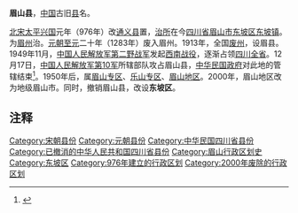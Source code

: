 {{Dablink|本条目介绍的是已被撤销的县'''眉山县'''；关于新设的地级市，请参看'''[[眉山市|眉山市]]'''}}
'''眉山县'''，[[中国|中国]]古旧[[县|县]]名。

[[北宋|北宋]][[太平兴国|太平兴国]]元年（976年）改[[通义县|通义县]]置，[[治所|治所]]在今[[四川省|四川省]][[眉山市|眉山市]][[东坡区|东坡区]][[东坡镇|东坡镇]]。为[[眉州|眉州]]治。[[元朝|元朝]][[至元_(忽必烈)|至元]]二十年（1283年）废入眉州。1913年，全国[[废府州厅改县|废州]]，设眉县。1949年11月，[[中国人民解放军第二野战军|中国人民解放军第二野战军]]发起[[西南战役|西南战役]]，逐渐占领[[四川省_(中華民國)|四川全省]]。12月17日，[[中国人民解放军第10军|中国人民解放军第10军]]所辖部队攻占眉山县，[[中华民国政府|中华民国政府]]对此地的管辖结束<ref>{{Cite web|url=http://www.zgcdds.cn/detail.asp?id=4180|title=成都战役|accessdate=2015-04-20|author=|date=2007-07-10|work=|publisher=中国共产党成都市委党史研究室网站，供稿：成都军区司令部编研室，唐相征|language=Zh-hans|archive-date=2019-05-12|archive-url=https://web.archive.org/web/20190512131622/http://www.zgcdds.cn/detail.asp?id=4180|dead-url=no}}</ref>。1950年后，属[[眉山专区|眉山专区]]、[[乐山专区|乐山专区]]、[[眉山地区|眉山地区]]。2000年，眉山地区改为地级眉山市。同时，撤销眉山县，改设'''东坡区'''。

== 注释 ==

{{Reflist|2}}

{{中華民國四川省行政區劃}}
{{四川行政区划小作品}}
{{DEFAULTSORT:M}}
[[Category:宋朝县份|Category:宋朝县份]]
[[Category:元朝县份|Category:元朝县份]]
[[Category:中华民国四川省县份|Category:中华民国四川省县份]]
[[Category:已撤消的中华人民共和国四川省县份|Category:已撤消的中华人民共和国四川省县份]]
[[Category:眉山行政区划史|Category:眉山行政区划史]]
[[Category:东坡区|Category:东坡区]]
[[Category:976年建立的行政区划|Category:976年建立的行政区划]]
[[Category:2000年废除的行政区划|Category:2000年废除的行政区划]]